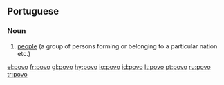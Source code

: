 ==Portuguese==
{{wikipedia|lang=pt}}

===Noun===
{{infl|pt|noun|g=m}}

# [[people]] (a group of persons forming or belonging to a particular nation etc.)

{{tbot entry|Portuguese|people|2008|January|pt}}

[[el:povo]]
[[fr:povo]]
[[gl:povo]]
[[hy:povo]]
[[io:povo]]
[[id:povo]]
[[lt:povo]]
[[pt:povo]]
[[ru:povo]]
[[tr:povo]]